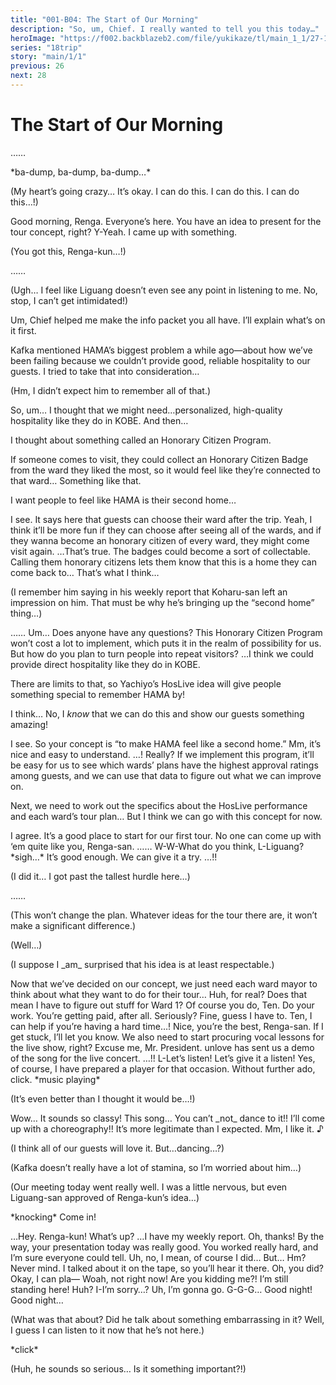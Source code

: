 ```yaml
---
title: "001-B04: The Start of Our Morning"
description: "So, um, Chief. I really wanted to tell you this today…"
heroImage: "https://f002.backblazeb2.com/file/yukikaze/tl/main_1_1/27-1.jpg"
series: "18trip"
story: "main/1/1"
previous: 26
next: 28
---
```



# The Start of Our Morning

<Divider loc="HAMA Tours - Meeting Room" />

<StoryImg src="https://f002.backblazeb2.com/file/yukikaze/tl/main_1_1/27-1.jpg" alt="1" />

<Bubble character="Renga">
……

&ast;ba-dump, ba-dump, ba-dump…&ast;

<p class="t">(My heart’s going crazy… It’s okay. I can do this. I can do this. I can do this…!)</p>
</Bubble>

<Bubble character="Kafka">
Good morning, Renga. Everyone’s here. You have an idea to present for the tour concept, right?
</Bubble>

<Bubble character="Renga">
Y-Yeah. I came up with something.
</Bubble>

<Bubble mc>
<p class="t">(You got this, Renga-kun…!)</p>
</Bubble>

<Bubble character="Liguang">
……
</Bubble>

<Bubble character="Renga">
<p class="t">(Ugh… I feel like Liguang doesn’t even see any point in listening to me. No, stop, I can’t get intimidated!)</p>

Um, Chief helped me make the info packet you all have. I’ll explain what’s on it first.

Kafka mentioned HAMA’s biggest problem a while ago—about how we’ve been failing because we couldn’t provide good, reliable hospitality to our guests. I tried to take that into consideration…
</Bubble>

<Bubble character="Kafka">
<p class="t">(Hm, I didn’t expect him to remember all of that.)</p>
</Bubble>

<Bubble character="Renga">
So, um… I thought that we might need…personalized, high-quality hospitality like they do in KOBE. And then…

I thought about something called an <span class="green">Honorary Citizen Program</span>.

If someone comes to visit, they could collect an Honorary Citizen Badge from the ward they liked the most, so it would feel like they’re connected to that ward… Something like that.

I want people to feel like HAMA is their second home…
</Bubble>

<Bubble character="Yukikaze">
I see. It says here that guests can choose their ward after the trip.
</Bubble>

<Bubble character="Renga">
Yeah, I think it’ll be more fun if they can choose after seeing all of the wards, and if they wanna become an honorary citizen of every ward, they might come visit again.
</Bubble>

<Bubble character="Kafka">
…That’s true. The badges could become a sort of collectable.
</Bubble>

<Bubble character="Renga">
Calling them honorary citizens lets them know that this is a home they can come back to… That’s what I think…
</Bubble>

<Bubble mc>
<p class="t">(I remember him saying in his weekly report that Koharu-san left an impression on him. That must be why he’s bringing up the “second home” thing…)</p>
</Bubble>

<Bubble character="Liguang">
……
</Bubble>

<Bubble character="Renga">
Um… Does anyone have any questions?
</Bubble>

<Bubble character="Liguang">
This Honorary Citizen Program won’t cost a lot to implement, which puts it in the realm of possibility for us. But how do you plan to turn people into repeat visitors?
</Bubble>

<Bubble character="Renga">
…I think we could provide direct hospitality like they do in KOBE.

There are limits to that, so Yachiyo’s HosLive idea will give people something special to remember HAMA by!

I think… No, I _know_ that we can do this and show our guests something amazing!
</Bubble>

<Bubble character="Kafka">
I see. So your concept is “to make HAMA feel like a second home.” Mm, it’s nice and easy to understand.
</Bubble>

<Bubble character="Renga">
…! Really?
</Bubble>

<Bubble character="Kafka">
If we implement this program, it’ll be easy for us to see which wards’ plans have the highest approval ratings among guests, and we can use that data to figure out what we can improve on.

Next, we need to work out the specifics about the HosLive performance and each ward’s tour plan… But I think we can go with this concept for now.
</Bubble>

<Bubble character="Yukikaze">
I agree. It’s a good place to start for our first tour.
</Bubble>

<Bubble character="Ten">
No one can come up with ‘em quite like you, Renga-san.
</Bubble>

<Bubble character="Liguang">
……
</Bubble>

<Bubble character="Renga">
W-W-What do you think, L-Liguang?
</Bubble>

<Bubble character="Liguang">
&ast;sigh…&ast; It’s good enough. We can give it a try.
</Bubble>

<Bubble character="Renga">
…!!

<p class="t">(I did it… I got past the tallest hurdle here…)</p>
</Bubble>

<Bubble character="Liguang">
……

<p class="t">(This won’t change the plan. Whatever ideas for the tour there are, it won’t make a significant difference.)</p>

<p class="t">(Well…)</p>

<p class="t">(I suppose I _am_ surprised that his idea is at least respectable.)</p>
</Bubble>

<Bubble mc>
Now that we’ve decided on our concept, we just need each ward mayor to think about what they want to do for their tour…
</Bubble>

<Bubble character="Ten">
Huh, for real? Does that mean I have to figure out stuff for Ward 1?
</Bubble>

<Bubble character="Kafka">
Of course you do, Ten. Do your work. You’re getting paid, after all.
</Bubble>

<Bubble character="Ten">
Seriously? Fine, guess I have to.
</Bubble>

<Bubble character="Renga">
Ten, I can help if you’re having a hard time…!
</Bubble>

<Bubble character="Ten">
Nice, you’re the best, Renga-san. If I get stuck, I’ll let you know.
</Bubble>

<Bubble mc>
We also need to start procuring vocal lessons for the live show, right?
</Bubble>

<Bubble character="Sakujiro">
Excuse me, Mr. President. unlove has sent us a demo of the song for the live concert.
</Bubble>

<Bubble character="Yachiyo">
…!! L-Let’s listen! Let’s give it a listen!
</Bubble>

<Bubble character="Sakujiro">
Yes, of course, I have prepared a player for that occasion. Without further ado, click.
</Bubble>

<Narration>
&ast;music playing&ast;
</Narration>

<Bubble mc>
<p class="t">(It’s even better than I thought it would be…!)</p>
</Bubble>

<Bubble character="Renga">
Wow… It sounds so classy!
</Bubble>

<Bubble character="Yachiyo">
This song… You can’t _not_ dance to it!! I’ll come up with a choreography!!
</Bubble>

<Bubble character="Kafka">
It’s more legitimate than I expected. Mm, I like it.&nbsp;♪
</Bubble>

<Bubble mc>
<p class="t">(I think all of our guests will love it. But…dancing…?)</p>

<p class="t">(Kafka doesn’t really have a lot of stamina, so I’m worried about him…)</p>
</Bubble>

<Divider loc="HAMA House - Single Dorm" />

<Bubble mc>
<p class="t">(Our meeting today went really well. I was a little nervous, but even Liguang-san approved of Renga-kun’s idea…)</p>
</Bubble>

<Narration>
&ast;knocking&ast;
</Narration>

<Bubble mc>
Come in!
</Bubble>

<Diff g="m"><StoryImg src="https://f002.backblazeb2.com/file/yukikaze/tl/main_1_1/27-2_m.jpg" alt="2" /></Diff>
<Diff g="f"><StoryImg src="https://f002.backblazeb2.com/file/yukikaze/tl/main_1_1/27-2_f.jpg" alt="2" /></Diff>

<Bubble character="Renga">
…Hey.
</Bubble>

<Bubble mc>
Renga-kun! What’s up?
</Bubble>

<Bubble character="Renga">
…I have my weekly report.
</Bubble>

<Bubble mc>
Oh, thanks! By the way, your presentation today was really good. You worked really hard, and I’m sure everyone could tell.
</Bubble>

<Bubble character="Renga">
Uh, no, I mean, of course I did… But…
</Bubble>

<Bubble mc>
Hm?
</Bubble>

<Bubble character="Renga">
Never mind. I talked about it on the tape, so you’ll hear it there.
</Bubble>

<Bubble mc>
Oh, you did? Okay, I can pla&NoBreak;—
</Bubble>

<Bubble character="Renga">
Woah, not right now! Are you kidding me?! I’m still standing here!
</Bubble>

<Bubble mc>
Huh? I-I’m sorry…?
</Bubble>

<Bubble character="Renga">
Uh, I’m gonna go. G-G-G… Good night!
</Bubble>

<Bubble mc>
Good night…

<p class="t">(What was that about? Did he talk about something embarrassing in it? Well, I guess I can listen to it now that he’s not here.)</p>
</Bubble>

<Narration>
&ast;click&ast;
</Narration>

<Bubble character="Renga" hidden>
&lt;&NoBreak;…So, um, Chief. I really wanted to tell you this today…&NoBreak;&gt;
</Bubble>

<Bubble mc>
<p class="t">(Huh, he sounds so serious… Is it something important?!)</p>
</Bubble>

<Bubble character="Renga" hidden>
&lt;&NoBreak;Sorry I couldn’t tell you earlier. Uh…&NoBreak;&gt;

&lt;&NoBreak;…Th-Thank you.&NoBreak;&gt;
</Bubble>

<Bubble mc>
!
</Bubble>

<Bubble character="Renga" hidden>
&lt;&NoBreak;Phew… I finally said it. I’ve been wanting to say it for a while, but I kept getting nervous.&NoBreak;&gt;

&lt;&NoBreak;You helped me make the presentation and the info packet, so…I really appreciate it.&NoBreak;&gt;

&lt;&NoBreak;I don’t wanna regret not saying anything like I did with my grandmother. Sorry that I had to tell you like this, but I’m glad I could say it.&NoBreak;&gt;

&lt;&NoBreak;Thank you. Thank you so much. I’ll keep working hard so I can tell you again. I’ll work harder at my studying and at being mayor.&NoBreak;&gt;
</Bubble>

<Narration>
&ast;click&ast;
</Narration>

<Bubble mc>
Renga-kun… Wow, I’m just so overwhelmed right now…

<p class="t">(For the longest time, I thought he was short-tempered and hard to deal with, but I was completely wrong.)</p>

<p class="t">(There are a lot of technical things he’s not good at, but he tries his best at everything he does. He’s a really good person.)</p>

<p class="t">(Renga-kun is working hard. I need to do everything I can too!)</p>
</Bubble>
